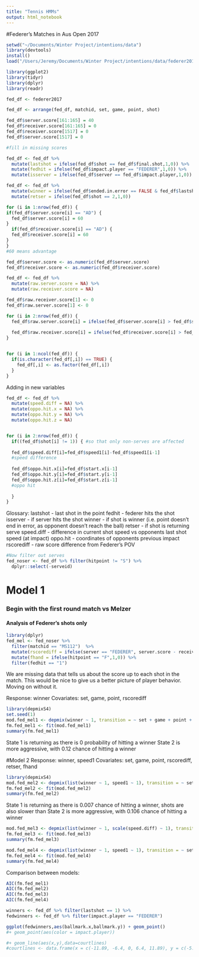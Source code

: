 ```yaml
---
title: "Tennis HMMs"
output: html_notebook
---
```


#Federer's Matches in Aus Open 2017

```r
setwd("~/Documents/Winter Project/intentions/data")
library(devtools)
install()
load("/Users/Jeremy/Documents/Winter Project/intentions/data/federer2017.RData")

library(ggplot2)
library(tidyr)
library(dplyr)
library(readr)


```

```r
fed_df <- federer2017

fed_df <- arrange(fed_df, matchid, set, game, point, shot)

fed_df$server.score[161:165] = 40
fed_df$receiver.score[161:165] = 0
fed_df$receiver.score[1517] = 0
fed_df$server.score[1517] = 0

#fill in missing scores

fed_df <- fed_df %>%
  mutate(lastshot = ifelse(fed_df$shot == fed_df$final.shot,1,0)) %>%
  mutate(fedhit = ifelse(fed_df$impact.player == "FEDERER",1,0)) %>%
  mutate(isserver = ifelse(fed_df$server == fed_df$impact.player,1,0))

fed_df <- fed_df %>%
  mutate(winner = ifelse(fed_df$ended.in.error == FALSE & fed_df$lastshot == 1,1,0)) %>%
  mutate(retser = ifelse(fed_df$shot == 2,1,0))

for (i in 1:nrow(fed_df)) {
if(fed_df$server.score[i] == "AD") {
  fed_df$server.score[i] = 60
}
  if(fed_df$receiver.score[i] == "AD") {
  fed_df$receiver.score[i] = 60
}
}
#60 means advantage

fed_df$server.score <- as.numeric(fed_df$server.score)
fed_df$receiver.score <- as.numeric(fed_df$receiver.score)

fed_df <- fed_df %>%
  mutate(raw.server.score = NA) %>%
  mutate(raw.receiver.score = NA)

fed_df$raw.receiver.score[1] <- 0
fed_df$raw.server.score[1] <- 0

for (i in 2:nrow(fed_df)) {
  fed_df$raw.server.score[i] = ifelse(fed_df$server.score[i] > fed_df$server.score[i-1], fed_df$raw.server.score [i-1] + 1, ifelse(fed_df$server.score[i] == fed_df$server.score[i-1], fed_df$raw.server.score[i-1], 0))
  
  fed_df$raw.receiver.score[i] = ifelse(fed_df$receiver.score[i] > fed_df$receiver.score[i-1], fed_df$raw.receiver.score [i-1] + 1, ifelse(fed_df$receiver.score[i] == fed_df$receiver.score[i-1], fed_df$raw.receiver.score[i-1], 0))
} 


for (i in 1:ncol(fed_df)) {
  if(is.character(fed_df[,i]) == TRUE) {
    fed_df[,i] <- as.factor(fed_df[,i])
  }
}

```

Adding in new variables

```r
fed_df <- fed_df %>%
  mutate(speed.diff = NA) %>%
  mutate(oppo.hit.x = NA) %>%
  mutate(oppo.hit.y = NA) %>%
  mutate(oppo.hit.z = NA)


for (i in 2:nrow(fed_df)) {
  if((fed_df$shot[i] != 1)) { #so that only non-serves are affected
  
  fed_df$speed.diff[i]=fed_df$speed1[i]-fed_df$speed1[i-1]
  #speed difference
  
  fed_df$oppo.hit.x[i]=fed_df$start.x[i-1]
  fed_df$oppo.hit.y[i]=fed_df$start.y[i-1]
  fed_df$oppo.hit.z[i]=fed_df$start.z[i-1]
  #oppo hit
  
  }
}
```

Glossary:
lastshot - last shot in the point
fedhit - federer hits the shot
isserver - if server hits the shot
winner - if shot is winner (i.e. point doesn't end in error, as opponent doesn't reach the ball)
retser - if shot is returning serve
speed.diff - difference in current shot speed vs opponents last shot speed (at impact)
oppo.hit - coordinates of opponents previous impact
rscorediff - raw score difference from Federer's POV

```r
#Now filter out serves
fed_noser <- fed_df %>% filter(hitpoint != "S") %>%
  dplyr::select(-serveid)
```

# Model 1
### Begin with the first round match vs Melzer
#### Analysis of Federer's shots only
```r
library(dplyr)
fed_mel <- fed_noser %>% 
  filter(matchid == "MS112")  %>%
  mutate(rscorediff = ifelse(server == "FEDERER", server.score - receiver.score, receiver.score - server.score)) %>%
  mutate(fhand = ifelse(hitpoint == "F",1,0)) %>%
  filter(fedhit == "1")
```

We are missing data that tells us about the score up to each shot in the match. This would be nice to give us a better picture of player behavior. Moving on without it.


Response: winner
Covariates: set, game, point, rscorediff

```r
library(depmixS4)
set.seed(1)
mod.fed_mel1 <- depmix(winner ~ 1, transition = ~ set + game + point + rscorediff, data = fed_mel, nstates = 2, family=multinomial("identity"))
fm.fed_mel1 <- fit(mod.fed_mel1)
summary(fm.fed_mel1)
```

State 1 is returning as there is 0 probability of hitting a winner
State 2 is more aggressive, with 0.12 chance of hitting a winner

#Model 2
Response: winner, speed1
Covariates: set, game, point, rscorediff, retser, fhand

```r
library(depmixS4)
mod.fed_mel2 <- depmix(list(winner ~ 1, speed1 ~ 1), transition = ~ set + game + point + rscorediff + retser + fhand, data = fed_mel, nstates = 2, family=list(multinomial("identity"),gaussian()))
fm.fed_mel2 <- fit(mod.fed_mel2)
summary(fm.fed_mel2)
```

State 1 is returning as there is 0.007 chance of hitting a winner, shots are also slower than 
State 2 is more aggressive, with 0.106 chance of hitting a winner

```r
mod.fed_mel3 <- depmix(list(winner ~ 1, scale(speed.diff) ~ 1), transition = ~ set + game + point + rscorediff + retser, data = fed_mel, nstates = 2, family=list(multinomial("identity"),gaussian()))
fm.fed_mel3 <- fit(mod.fed_mel3)
summary(fm.fed_mel3)
```
```r
mod.fed_mel4 <- depmix(list(winner ~ 1, speed1 ~ 1), transition = ~ set + game + point + rscorediff + retser + oppo.hit.x + oppo.hit.y, data = fed_mel, nstates = 2, family=list(multinomial("identity"),gaussian()))
fm.fed_mel4 <- fit(mod.fed_mel4)
summary(fm.fed_mel4)
```

Comparison between models:
```r
AIC(fm.fed_mel1)
AIC(fm.fed_mel2)
AIC(fm.fed_mel3)
AIC(fm.fed_mel4)
```



```r
winners <- fed_df %>% filter(lastshot == 1) %>% 
fedwinners <- fed_df %>% filter(impact.player == "FEDERER")

ggplot(fedwinners,aes(ballmark.x,ballmark.y)) + geom_point()
#+ geom_point(aes(color = impact.player))

#+ geom_line(aes(x,y),data=courtlines)
#courtlines <- data.frame(x = c(-11.89, -6.4, 0, 6.4, 11.89), y = c(-5.5, -4.115, 0, 4.115, 5.5))

```

